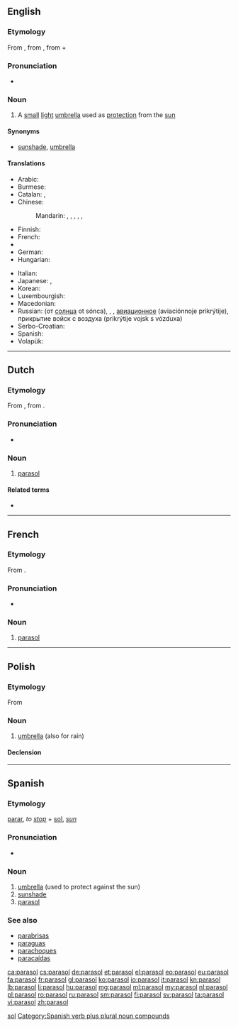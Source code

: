 {{also|Parasol}}
==English==

===Etymology===
From {{etyl|fr}} {{term|parasol|lang=fr}}, from {{etyl|it}} {{term|parasole|lang=it}}, from {{term|para-#Etymology 2|para-|to shield}} + {{term|sole||sun|lang=it}}

===Pronunciation===
* {{audio|En-us-parasol.ogg|Audio (US)}}

===Noun===
{{en-noun}}

# A [[small]] [[light]] [[umbrella]] used as [[protection]] from the [[sun]]

====Synonyms====
* {{sense|small light umbrella}} [[sunshade]], [[umbrella]]

====Translations====
{{trans-top|umbrella used as protection from the sun}}
* Arabic: {{t-|ar|شمسية|f|tr=šamsíyya}}
* Burmese: {{t|my|ထီး|tr=hti:|sc=Mymr}}
* Catalan: {{t-|ca|para-sol|m}}, {{t-|ca|ombrel·la|f}}
* Chinese:
*: Mandarin: {{t-|cmn|遮陽傘|sc=Hani}}, {{t-|cmn|遮阳伞|tr=zhēyángsǎn|sc=Hani}}, {{t-|cmn|太陽傘|sc=Hani}}, {{t-|cmn|太阳伞|tr=tàiyángsǎn|sc=Hani}}, {{t-|cmn|陽傘|sc=Hani}}, {{t-|cmn|阳伞|tr=yángsǎn|sc=Hani}}
* Finnish: {{t-|fi|auringonvarjo}}
* French: {{t+|fr|ombrelle|f}}
* {{trreq|Georgian}}
* German: {{t+|de|Sonnenschirm|m}}
* Hungarian: {{t+|hu|napernyő}}
{{trans-mid}}
* Italian: {{t+|it|parasole|m}}
* Japanese: {{t-|ja|日傘|tr=[[ひがさ]], higasa|sc=Jpan}}, {{t-|ja|パラソル|tr=parasoru|sc=Jpan}}
* Korean: {{t+|ko|파라솔|tr=parasol|sc=Kore}}
* Luxembourgish: {{t+|lb|Sonneprabbeli|m}}
* Macedonian: {{t-|mk|сонцобран|m|tr=sóncobran}}
* Russian: {{t+|ru|зонтик|m|tr=zóntik}} (от [[солнца]] ot sónca), <!--(obsolete)-->{{t+|ru|тент|m|tr=tɛnt}}, <!--(''[[aviation]]'')-->{{t-|ru|парасоль|tr=parasól’}}, <!--(military)-->[[авиационное]] {{t+|ru|прикрытие|n}} (aviaciónnoje prikrýtije), прикрытие войск с воздуха (prikrýtije vojsk s vózduxa)
* Serbo-Croatian: {{t-|sh|suncobran|m|alt=sȕncobrān}}
* Spanish: {{t-|es|parasol}}
* Volapük: {{t+|vo|solajelöm}}
{{trans-bottom}}

----

==Dutch==

===Etymology===
From {{etyl|fr|nl}} {{term|parasol|lang=fr}}, from {{etyl|it|nl}} {{term|parasole|lang=it}}.

===Pronunciation===
* {{audio|Nl-parasol.ogg|Audio}}

===Noun===
{{nl-noun|m|parasols|pl2=parasollen|parasolletje}}

# [[#English|parasol]]

====Related terms====
* {{l|nl|paraplu}}

----

==French==

===Etymology===
From {{etyl|it|fr}} {{term|parasole|lang=it}}.

===Pronunciation===
* {{IPA|/pa.ʁa.sɔl/|lang=fr}}

===Noun===
{{fr-noun|m}}

# [[#English|parasol]]

[[Category:French words prefixed with para-|sol]]

----

==Polish==

===Etymology===
From {{etyl|it|pl}} {{term|parasole|lang=it}}

===Noun===
{{head|pl|noun|g=m}}

# [[umbrella]] (also for rain)

====Declension====
{{pl-decl-noun
|parasol|parasole
|parasola|parasoli
|parasolowi|parasolom
|parasol|parasole
|parasolem|parasolami
|parasolu|parasolach
|parasolu|parasole
}}

----

==Spanish==

===Etymology===
[[parar]], ''to [[stop]]'' + [[sol]], ''[[sun]]''

===Pronunciation===
* {{rhymes|ol|lang=es}}

===Noun===
{{es-noun|m|pl=parasoles}}

# [[umbrella]] (used to protect against the sun)
# [[sunshade]]
# [[#English|parasol]]

===See also===
* [[parabrisas]]
* [[paraguas]]
* [[parachoques]]
* [[paracaídas]]

<!-- this one is verb + singular noun -->

[[Category:Spanish verb plus plural noun compounds]]

[[ca:parasol]]
[[cs:parasol]]
[[de:parasol]]
[[et:parasol]]
[[el:parasol]]
[[eo:parasol]]
[[eu:parasol]]
[[fa:parasol]]
[[fr:parasol]]
[[gl:parasol]]
[[ko:parasol]]
[[io:parasol]]
[[it:parasol]]
[[kn:parasol]]
[[lb:parasol]]
[[li:parasol]]
[[hu:parasol]]
[[mg:parasol]]
[[ml:parasol]]
[[my:parasol]]
[[nl:parasol]]
[[pl:parasol]]
[[ro:parasol]]
[[ru:parasol]]
[[sm:parasol]]
[[fi:parasol]]
[[sv:parasol]]
[[ta:parasol]]
[[vi:parasol]]
[[zh:parasol]]